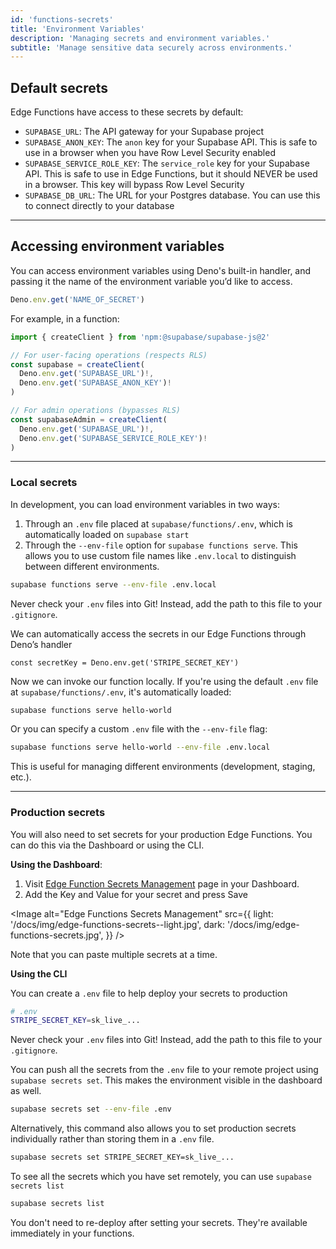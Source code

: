 ```yaml
---
id: 'functions-secrets'
title: 'Environment Variables'
description: 'Managing secrets and environment variables.'
subtitle: 'Manage sensitive data securely across environments.'
---
```


## Default secrets

Edge Functions have access to these secrets by default:

- `SUPABASE_URL`: The API gateway for your Supabase project
- `SUPABASE_ANON_KEY`: The `anon` key for your Supabase API. This is safe to use in a browser when you have Row Level Security enabled
- `SUPABASE_SERVICE_ROLE_KEY`: The `service_role` key for your Supabase API. This is safe to use in Edge Functions, but it should NEVER be used in a browser. This key will bypass Row Level Security
- `SUPABASE_DB_URL`: The URL for your Postgres database. You can use this to connect directly to your database

---

## Accessing environment variables

You can access environment variables using Deno's built-in handler, and passing it the name of the environment variable you’d like to access.

```js
Deno.env.get('NAME_OF_SECRET')
```

For example, in a function:

```js
import { createClient } from 'npm:@supabase/supabase-js@2'

// For user-facing operations (respects RLS)
const supabase = createClient(
  Deno.env.get('SUPABASE_URL')!,
  Deno.env.get('SUPABASE_ANON_KEY')!
)

// For admin operations (bypasses RLS)
const supabaseAdmin = createClient(
  Deno.env.get('SUPABASE_URL')!,
  Deno.env.get('SUPABASE_SERVICE_ROLE_KEY')!
)
```

---

### Local secrets

In development, you can load environment variables in two ways:

1. Through an `.env` file placed at `supabase/functions/.env`, which is automatically loaded on `supabase start`
2. Through the `--env-file` option for `supabase functions serve`. This allows you to use custom file names like `.env.local` to distinguish between different environments.

```bash
supabase functions serve --env-file .env.local
```

<Admonition type="caution">

Never check your `.env` files into Git! Instead, add the path to this file to your `.gitignore`.

</Admonition>

We can automatically access the secrets in our Edge Functions through Deno’s handler

```tsx
const secretKey = Deno.env.get('STRIPE_SECRET_KEY')
```

Now we can invoke our function locally. If you're using the default `.env` file at `supabase/functions/.env`, it's automatically loaded:

```bash
supabase functions serve hello-world
```

Or you can specify a custom `.env` file with the `--env-file` flag:

```bash
supabase functions serve hello-world --env-file .env.local
```

This is useful for managing different environments (development, staging, etc.).

---

### Production secrets

You will also need to set secrets for your production Edge Functions. You can do this via the Dashboard or using the CLI.

**Using the Dashboard**:

1. Visit [Edge Function Secrets Management](/dashboard/project/_/settings/functions) page in your Dashboard.
2. Add the Key and Value for your secret and press Save

<Image
  alt="Edge Functions Secrets Management"
  src={{
    light: '/docs/img/edge-functions-secrets--light.jpg',
    dark: '/docs/img/edge-functions-secrets.jpg',
  }}
/>

Note that you can paste multiple secrets at a time.

**Using the CLI**

You can create a `.env` file to help deploy your secrets to production

```bash
# .env
STRIPE_SECRET_KEY=sk_live_...
```

<Admonition type="caution">

Never check your `.env` files into Git! Instead, add the path to this file to your `.gitignore`.

</Admonition>

You can push all the secrets from the `.env` file to your remote project using `supabase secrets set`. This makes the environment visible in the dashboard as well.

```bash
supabase secrets set --env-file .env
```

Alternatively, this command also allows you to set production secrets individually rather than storing them in a `.env` file.

```bash
supabase secrets set STRIPE_SECRET_KEY=sk_live_...
```

To see all the secrets which you have set remotely, you can use `supabase secrets list`

```bash
supabase secrets list
```

<Admonition type="note">

You don't need to re-deploy after setting your secrets. They're available immediately in your
functions.

</Admonition>
